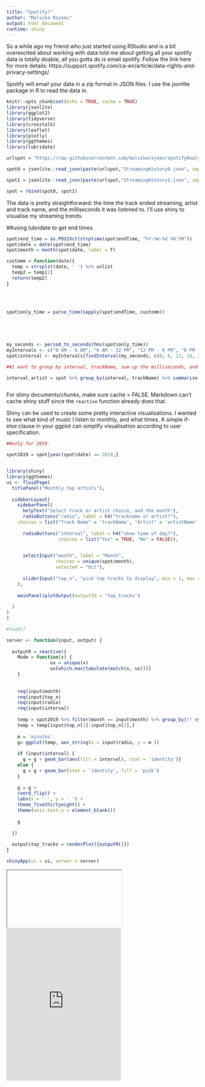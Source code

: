 ```yaml
---
title: "Spotify!"
author: "Malvika Rajeev"
output: html_document
runtime: shiny
---
```


So a while ago my friend who just started using RStudio and is a bit overexcited about working with data told me about getting all your spotify data is totally doable, all you gotta do is email spotify.
Follow the link here for more details: https://support.spotify.com/ca-en/article/data-rights-and-privacy-settings/


Spotify will email your data in a zip format in JSON files. I use the jsonlite package in R to read the data in.


```r
knitr::opts_chunk$set(echo = TRUE, cache = TRUE)
library(jsonlite)
library(ggplot2)
library(tidyverse)
library(crosstalk)
library(leaflet)
library(plotly)
library(ggthemes)
library(lubridate)
```



```r
urlspot = "https://raw.githubusercontent.com/malvikarajeev/spotifyAnalysis/master/"

spot0 = jsonlite::read_json(paste(urlspot,"StreamingHistory0.json", sep = ""), simplifyVector = T)

spot1 = jsonlite::read_json(paste(urlspot,"StreamingHistory1.json", sep = ""), simplifyVector = T)

spot = rbind(spot0, spot1)

```

The data is pretty straightforward: the time the track ended streaming, artist and track name, and the milliseconds it was listened to.
I'll use shiny to visualise my streaming trends. 






##using lubridate to get end times
```r
spot$end_time = as.POSIXct(strptime(spot$endTime, "%Y-%m-%d %H:%M"))
spot$date = date(spot$end_time)
spot$month = month(spot$date, label = T)

customm = function(date){
  temp = strsplit(date, ' ') %>% unlist
  temp2 = temp[2]
  return(temp2)
}
  
  
  
  
spot$only_time = parse_time(sapply(spot$endTime, customm))






```

```r
 
my_seconds <- period_to_seconds(hms(spot$only_time))
myIntervals <- c("0 AM - 6 AM", "6 AM - 12 PM", "12 PM - 6 PM", "6 PM - 0 AM")
spot$interval <- myIntervals[findInterval(my_seconds, c(0, 6, 12, 18, 24) * 3600)]

##I want to group by interval, trackName, sum up the milliseconds, and get highest milisecond for each interval arrranged by trackname

interval_artist = spot %>% group_by(interval, trackName) %>% summarise(s = sum(msPlayed)) %>% arrange(-s) %>% top_n(20, s)



```


For shiny documents/chunks, make sure cache = FALSE. Markdown can't cache shiny stuff since the `reactive` function already does that. 

Shiny can be used to create some pretty interactive visualisations. I wanted to see what kind of music I listen to monthly, and what times. A simple if-else clause in your ggplot can simplify visualisation according to user specification.

```r
##only for 2019. 

spot2019 = spot[year(spot$date) == 2019,]


library(shiny)
library(ggthemes)
ui <- fluidPage(
  titlePanel("Monthly top artists"),
  
  sidebarLayout(
    sidebarPanel(
      helpText("Select track or artist choice, and the month"),
      radioButtons("radio", label = h4("trackname or artist?"),
    choices = list("Track Name" = 'trackName', "Artist" = 'artistName')), 
    
      radioButtons("interval", label = h4("show time of day?"),
                   choices = list("Yes" = TRUE, "No" = FALSE)),

      
      selectInput("month", label = "Month",
                  choices = unique(spot$month),
                  selected = "Oct"),
      
      sliderInput("top_n", "pick top tracks to display", min = 1, max = 50, value = c(1,50))
    ),
    
    mainPanel(plotOutput(outputId = "top_tracks")
    
  )
)
)

#load()

server <- function(input, output) {
  
  outputR = reactive({
    Mode = function(x) {
                ux = unique(x)
                ux[which.max(tabulate(match(x, ux)))]
    }
    
    
    req(input$month)
    req(input$top_n)
    req(input$radio)
    req(input$interval)
    
    temp = spot2019 %>% filter(month == input$month) %>% group_by(!! sym(input$radio)) %>% summarise(minutes = sum(msPlayed)/60000, interval = Mode(interval)) %>% arrange(-minutes)
    temp = temp[input$top_n[1]:input$top_n[2],]
    
    m = 'minutes'
    g= ggplot(temp, aes_string(x = input$radio, y = m ))
    
    if (input$interval) {
      g = g + geom_bar(aes(fill = interval), stat = 'identity')}
    else {
      g = g + geom_bar(stat = 'identity', fill = 'pink')
    }
    
    g = g +
    coord_flip() +
    labs(x = ' ', y = ' ') +
    theme_fivethirtyeight() +
    theme(axis.text.x = element_blank())
    
    g
   
  })
  
  output$top_tracks = renderPlot({outputR()})
}

shinyApp(ui = ui, server = server)

```

<iframe src=> </iframe>
<iframe width="" height="400" scrolling="no" frameborder="no"  src="https://malvika.shinyapps.io/spotifyshiny/" allowfullscreen = true> </iframe>

